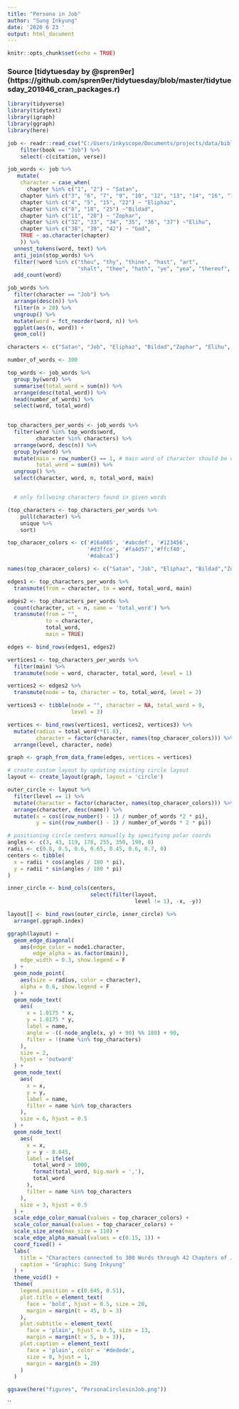 ```yaml
---
title: "Persona in Job"
author: "Sung Inkyung"
date: '2020 6 23 '
output: html_document
---
```


```r
knitr::opts_chunk$set(echo = TRUE)
```
### Source [tidytuesday by @spren9er] (https://github.com/spren9er/tidytuesday/blob/master/tidytuesday_201946_cran_packages.r)
```r
library(tidyverse)
library(tidytext)
library(igraph)
library(ggraph)
library(here)
```


```r
job <- readr::read_csv("C:/Users/inkyscope/Documents/projects/data/bible_kjv_new.csv") %>% 
    filter(book == "Job") %>% 
    select(-c(citation, verse)) 
```


```r
job_words <- job %>%
   mutate(
    character = case_when(
      chapter %in% c("1", "2") ~ "Satan",
    chapter %in% c("3", "6", "7", "9", "10", "12", "13", "14", "16", "17", "19", "21", "23", "24", "26", "27", "28", "29", "30", "31", "40", "41") ~ "Job",
    chapter %in% c("4", "5", "15", "22") ~ "Eliphaz",
    chapter %in% c("8", "18", "25") ~"Bildad",
    chapter %in% c("11", "20") ~ "Zophar",
    chapter %in% c("32", "33", "34", "35", "36", "37") ~"Elihu",
    chapter %in% c("38", "39", "42") ~ "God",
    TRUE ~ as.character(chapter)
    )) %>% 
  unnest_tokens(word, text) %>%
  anti_join(stop_words) %>%
  filter(!word %in% c("thou", "thy", "thine", "hast", "art",
                      "shalt", "thee", "hath", "ye", "yea", "thereof", "job", "god", "day", "doth", "canst", "cometh", "wilt", "shouldest", "uz")) %>% 
  add_count(word)

job_words %>% 
  filter(character == "Job") %>% 
  arrange(desc(n)) %>% 
  filter(n > 20) %>%  
  ungroup() %>% 
  mutate(word = fct_reorder(word, n)) %>% 
  ggplot(aes(n, word)) +
  geom_col()
```


```r
characters <- c("Satan", "Job", "Eliphaz", "Bildad","Zophar", "Elihu", "God")

number_of_words <- 300

top_words <- job_words %>% 
  group_by(word) %>% 
  summarise(total_word = sum(n)) %>% 
  arrange(desc(total_word)) %>% 
  head(number_of_words) %>% 
  select(word, total_word)
  

top_characters_per_words <- job_words %>% 
  filter(word %in% top_words$word,
         character %in% characters) %>% 
  arrange(word, desc(n)) %>% 
  group_by(word) %>% 
  mutate(main = row_number() == 1, # main word of character should be opaque
         total_word = sum(n)) %>% 
  ungroup() %>% 
  select(character, word, n, total_word, main)


  # only follwoing characters found in given words

(top_characters <- top_characters_per_words %>% 
    pull(character) %>% 
    unique %>% 
    sort)

top_characer_colors <- c('#16a085', '#abcdef', '#123456',
                         '#d3ffce', '#fa4d57','#ffcf40',
                         '#dabca3')

names(top_characer_colors) <- c("Satan", "Job", "Eliphaz", "Bildad","Zophar", "Elihu", "God")
```


```r
edges1 <- top_characters_per_words %>% 
  transmute(from = character, to = word, total_word, main)

edges2 <- top_characters_per_words %>% 
  count(character, wt = n, name = 'total_word') %>% 
  transmute(from = "",
            to = character,
            total_word,
            main = TRUE)

edges <- bind_rows(edges1, edges2)
```


```r
vertices1 <- top_characters_per_words %>% 
  filter(main) %>% 
  transmute(node = word, character, total_word, level = 1)

vertices2 <- edges2 %>% 
  transmute(node = to, character = to, total_word, level = 2)

vertices3 <- tibble(node = "", character = NA, total_word = 0, 
                    level = 3)

vertices <- bind_rows(vertices1, vertices2, vertices3) %>% 
  mutate(radius = total_word**(1.8),
         character = factor(character, names(top_characer_colors))) %>% 
  arrange(level, character, node)

graph <- graph_from_data_frame(edges, vertices = vertices)
```

```r
# create custom layout by updating existing circle layout
layout <- create_layout(graph, layout = 'circle')

outer_circle <- layout %>% 
  filter(level == 1) %>% 
  mutate(character = factor(character, names(top_characer_colors))) %>%
  arrange(character, desc(name)) %>% 
  mutate(x = cos((row_number() - 1) / number_of_words *2 * pi),
         y = sin((row_number() - 1) / number_of_words * 2 * pi))

# positioning circle centers manually by specifying polar coords
angles <- c(3, 43, 119, 178, 255, 350, 190, 0)
radii <- c(0.8, 0.5, 0.6, 0.65, 0.45, 0.6, 0.7, 0)
centers <- tibble(
  x = radii * cos(angles / 180 * pi),
  y = radii * sin(angles / 180 * pi)
)

inner_circle <- bind_cols(centers, 
                          select(filter(layout, 
                                        level != 1), -x, -y))

layout[] <- bind_rows(outer_circle, inner_circle) %>% 
  arrange(.ggraph.index)
```


```r
ggraph(layout) +
  geom_edge_diagonal(
    aes(edge_color = node1.character,
        edge_alpha = as.factor(main)),
    edge_width = 0.3, show.legend = F
  ) +
  geom_node_point(
    aes(size = radius, color = character),
    alpha = 0.6, show.legend = F
  ) +
  geom_node_text(
    aes(
      x = 1.0175 * x,
      y = 1.0175 * y,
      label = name,
      angle = -((-node_angle(x, y) + 90) %% 180) + 90,
      filter = !(name %in% top_characters)
    ),
    size = 2, 
    hjust = 'outward'
  ) +
  geom_node_text(
    aes(
      x = x,
      y = y,
      label = name,
      filter = name %in% top_characters
    ),
    size = 6, hjust = 0.5
  ) +
  geom_node_text(
    aes(
      x = x,
      y = y - 0.045,
      label = ifelse(
        total_word > 1000,
        format(total_word, big.mark = ','),
        total_word
      ),
      filter = name %in% top_characters
    ),
    size = 3, hjust = 0.5
  ) +
  scale_edge_color_manual(values = top_characer_colors) +
  scale_color_manual(values = top_characer_colors) +
  scale_size_area(max_size = 110) +
  scale_edge_alpha_manual(values = c(0.15, 1)) +
  coord_fixed() +
  labs(
    title = "Characters connected to 300 Words through 42 Chapters of Job",
    caption = "Graphic: Sung Inkyung"
  ) +
  theme_void() +
  theme(
    legend.position = c(0.645, 0.51),
    plot.title = element_text(
      face = 'bold', hjust = 0.5, size = 20, 
      margin = margin(t = 45, b = 3)
    ),
    plot.subtitle = element_text(
      face = 'plain', hjust = 0.5, size = 13, 
      margin = margin(t = 5, b = 3)),
    plot.caption = element_text(
      face = 'plain', color = '#dedede', 
      size = 8, hjust = 1,
      margin = margin(b = 20)
    )
  )

ggsave(here("figures", "PersonaCirclesinJob.png"))
```

``

